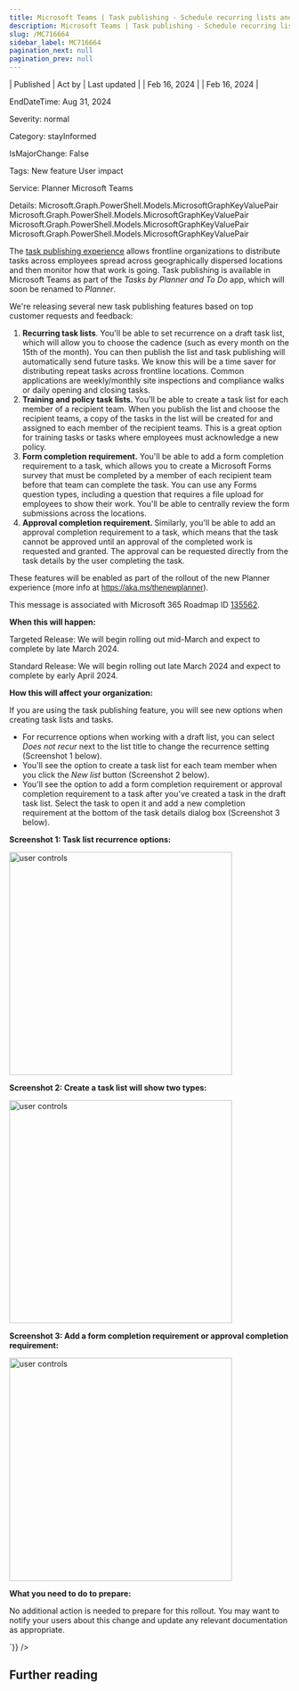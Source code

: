 ```yaml
---
title: Microsoft Teams | Task publishing - Schedule recurring lists and several top requests
description: Microsoft Teams | Task publishing - Schedule recurring lists and several top requests
slug: /MC716664
sidebar_label: MC716664
pagination_next: null
pagination_prev: null
---
```



| Published | Act by | Last updated |
| Feb 16, 2024 |  | Feb 16, 2024 |

EndDateTime: Aug 31, 2024

Severity: normal

Category: stayInformed

IsMajorChange: False

Tags: New feature User impact

Service: Planner Microsoft Teams

Details: Microsoft.Graph.PowerShell.Models.MicrosoftGraphKeyValuePair Microsoft.Graph.PowerShell.Models.MicrosoftGraphKeyValuePair Microsoft.Graph.PowerShell.Models.MicrosoftGraphKeyValuePair Microsoft.Graph.PowerShell.Models.MicrosoftGraphKeyValuePair

<div dangerouslySetInnerHTML={{__html:`
<p>The <a href="https://aka.ms/taskpublishinginplanner" target="_blank">task publishing experience</a>&nbsp;allows frontline organizations to distribute tasks across employees spread across geographically dispersed locations and then monitor how that work is going. Task publishing is available in Microsoft Teams as part of the <i>Tasks by Planner and To Do</i>&nbsp;app, which will soon be renamed to <i>Planner</i>.</p><p>We're releasing several new task publishing features based on top customer requests and feedback:&nbsp;</p><ol><li><b>Recurring task lists</b>. You'll be able to set recurrence on a draft task list, which will allow you to choose the cadence (such as every month on the 15th of the month). You can then publish the list and task publishing will automatically send future tasks. We know this will be a time saver for distributing repeat tasks across frontline locations. Common applications are weekly/monthly site inspections and compliance walks or daily opening and closing tasks.
</li><li><b>Training and policy task lists. </b>You'll be able to create a task list for each member of a recipient team. When you publish the list and choose the recipient teams, a copy of the tasks in the list will be created for and assigned to each member of the recipient teams. This is a great option for training tasks or tasks where employees must acknowledge a new policy.</li><li><b>Form completion requirement.</b>&nbsp;You'll be able to add a form completion requirement to a task, which allows you to create a Microsoft Forms survey that must be completed by a member of each recipient team before that team can complete the task.&nbsp;You can use any Forms question types, including a question that requires a file upload for employees to show their work. You'll be able to centrally review the form submissions across the locations.</li><li><b>Approval completion requirement.&nbsp;</b>Similarly, you'll be able to add an approval completion requirement to a task, which means that the task cannot be approved until an approval of the completed work is requested and granted. The approval can be requested directly from the task details by the user completing the task.&nbsp;</li></ol><p>These features will be enabled as part of the rollout of the new Planner experience (more info at&nbsp;<a href="https://aka.ms/thenewplanner" target="_blank" style="font-family: sans-serif; font-weight: 400; background-color: rgb(255, 255, 255);">https://aka.ms/thenewplanner</a>).</p><p>This message is associated with Microsoft 365 Roadmap ID <a href="https://www.microsoft.com/microsoft-365/roadmap?filters=&amp;searchterms=135562" target="_blank">135562</a>.</p>
<p><b>When this will happen:</b></p>

<p>Targeted Release: We will begin rolling out mid-March and expect to complete by late March 2024.<br></p><p>Standard Release: We will begin rolling out late March 2024 and expect to complete by early April 2024.</p><p><b>How this will affect your organization:</b><br></p>

<p>If you are using the task publishing feature, you will see new options when creating task lists and tasks.</p><ul><li>For recurrence options when working with a draft list, you can select <i>Does not recur </i>next to the list title to change the recurrence setting (Screenshot 1 below).</li><li>You'll see the option to create a task list for each team member when you click the <i>New list</i> button (Screenshot 2 below).</li><li>You'll see the option to add a form completion requirement or approval completion requirement to a task after you've created a task in the draft task list. Select the task to open it and add a new completion requirement at the bottom of the task details dialog box (Screenshot 3 below).&nbsp;</li></ul><p><b>Screenshot 1: Task list recurrence options:</b></p>
<p><img src="https://img-prod-cms-rt-microsoft-com.akamaized.net/cms/api/am/imageFileData/RW1hBQv?ver=2339" style="width: 400px;" alt="user controls"><br></p><p><b>Screenshot 2: Create a task list will show two types:</b></p><p><img src="https://img-prod-cms-rt-microsoft-com.akamaized.net/cms/api/am/imageFileData/RW1hrDP?ver=6378" style="width: 400px;" alt="user controls"></p><p><b>Screenshot 3: Add a form completion requirement or approval completion requirement:</b></p><p><img src="https://img-prod-cms-rt-microsoft-com.akamaized.net/cms/api/am/imageFileData/RW1hzbs?ver=243e" style="width: 400px;" alt="user controls"><br></p><p><b>What you need to do to prepare:</b></p>
<p>No additional action is needed to prepare for this rollout. You may want to notify your users about this change and update any relevant documentation as appropriate.</p>
`}} />

## Further reading
